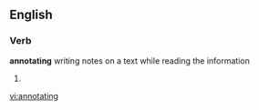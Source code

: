 
==English==

===Verb===
'''annotating'''
writing notes on a text while reading the information

# {{present participle of|[[annotate]]}}

[[vi:annotating]]